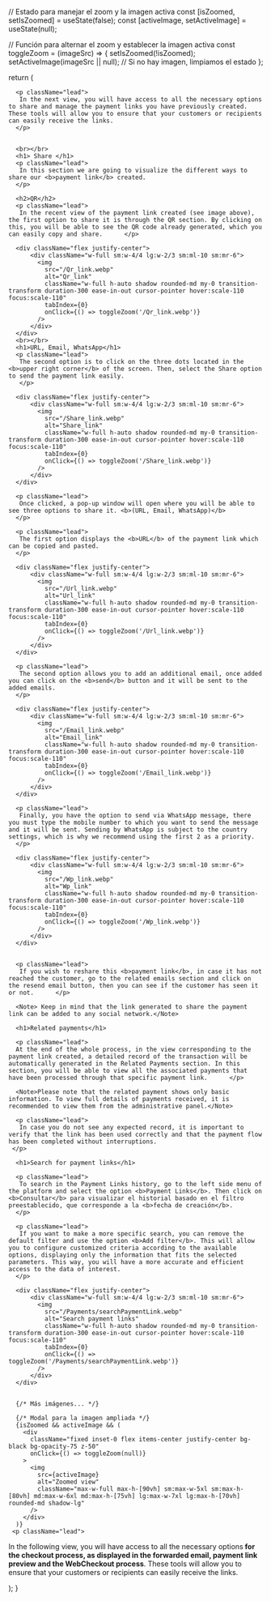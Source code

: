 
 
  // Estado para manejar el zoom y la imagen activa
  const [isZoomed, setIsZoomed] = useState(false);
  const [activeImage, setActiveImage] = useState(null);
 
  // Función para alternar el zoom y establecer la imagen activa
  const toggleZoom = (imageSrc) => {
    setIsZoomed(!isZoomed);
    setActiveImage(imageSrc || null); // Si no hay imagen, limpiamos el estado
  };
 
  return (
    <div>
      <HeroPattern />

      <p className="lead">
       In the next view, you will have access to all the necessary options to share and manage the payment links you have previously created. These tools will allow you to ensure that your customers or recipients can easily receive the links.
      </p>


      <br></br>
      <h1> Share </h1>
      <p className="lead">
       In this section we are going to visualize the different ways to share our <b>payment link</b> created.
      </p>
      
      <h2>QR</h2>
      <p className="lead">
       In the recent view of the payment link created (see image above), the first option to share it is through the QR section. By clicking on this, you will be able to see the QR code already generated, which you can easily copy and share.      </p>

      <div className="flex justify-center">
          <div className="w-full sm:w-4/4 lg:w-2/3 sm:ml-10 sm:mr-6">
            <img
              src="/Qr_link.webp"
              alt="Qr_link"
              className="w-full h-auto shadow rounded-md my-0 transition-transform duration-300 ease-in-out cursor-pointer hover:scale-110 focus:scale-110"
              tabIndex={0}
              onClick={() => toggleZoom('/Qr_link.webp')}
            />
          </div>
      </div>
      <br></br>
      <h1>URL, Email, WhatsApp</h1>
      <p className="lead">
       The second option is to click on the three dots located in the <b>upper right corner</b> of the screen. Then, select the Share option to send the payment link easily.
       </p>

      <div className="flex justify-center">
          <div className="w-full sm:w-4/4 lg:w-2/3 sm:ml-10 sm:mr-6">
            <img
              src="/Share_link.webp"
              alt="Share_link"
              className="w-full h-auto shadow rounded-md my-0 transition-transform duration-300 ease-in-out cursor-pointer hover:scale-110 focus:scale-110"
              tabIndex={0}
              onClick={() => toggleZoom('/Share_link.webp')}
            />
          </div>
      </div>

      <p className="lead">
       Once clicked, a pop-up window will open where you will be able to see three options to share it. <b>(URL, Email, WhatsApp)</b>
      </p>

      <p className="lead">
       The first option displays the <b>URL</b> of the payment link which can be copied and pasted.
      </p>

      <div className="flex justify-center">
          <div className="w-full sm:w-4/4 lg:w-2/3 sm:ml-10 sm:mr-6">
            <img
              src="/Url_link.webp"
              alt="Url_link"
              className="w-full h-auto shadow rounded-md my-0 transition-transform duration-300 ease-in-out cursor-pointer hover:scale-110 focus:scale-110"
              tabIndex={0}
              onClick={() => toggleZoom('/Url_link.webp')}
            />
          </div>
      </div>

      <p className="lead">
       The second option allows you to add an additional email, once added you can click on the <b>send</b> button and it will be sent to the added emails.
      </p>

      <div className="flex justify-center">
          <div className="w-full sm:w-4/4 lg:w-2/3 sm:ml-10 sm:mr-6">
            <img
              src="/Email_link.webp"
              alt="Email_link"
              className="w-full h-auto shadow rounded-md my-0 transition-transform duration-300 ease-in-out cursor-pointer hover:scale-110 focus:scale-110"
              tabIndex={0}
              onClick={() => toggleZoom('/Email_link.webp')}
            />
          </div>
      </div>

      <p className="lead">
       Finally, you have the option to send via WhatsApp message, there you must type the mobile number to which you want to send the message and it will be sent. Sending by WhatsApp is subject to the country settings, which is why we recommend using the first 2 as a priority. 
      </p>

      <div className="flex justify-center">
          <div className="w-full sm:w-4/4 lg:w-2/3 sm:ml-10 sm:mr-6">
            <img
              src="/Wp_link.webp"
              alt="Wp_link"
              className="w-full h-auto shadow rounded-md my-0 transition-transform duration-300 ease-in-out cursor-pointer hover:scale-110 focus:scale-110"
              tabIndex={0}
              onClick={() => toggleZoom('/Wp_link.webp')}
            />
          </div>
      </div>
      

      <p className="lead">
       If you wish to reshare this <b>payment link</b>, in case it has not reached the customer, go to the related emails section and click on the resend email button, then you can see if the customer has seen it or not.      </p>

      <Note> Keep in mind that the link generated to share the payment link can be added to any social network.</Note>

      <h1>Related payments</h1>

      <p className="lead">
      At the end of the whole process, in the view corresponding to the payment link created, a detailed record of the transaction will be automatically generated in the Related Payments section. In this section, you will be able to view all the associated payments that have been processed through that specific payment link.      </p>

      <Note>Please note that the related payment shows only basic information. To view full details of payments received, it is recommended to view them from the administrative panel.</Note>
      
      <p className="lead">
       In case you do not see any expected record, it is important to verify that the link has been used correctly and that the payment flow has been completed without interruptions.     
     </p>

      <h1>Search for payment links</h1>

      <p className="lead">
       To search in the Payment Links history, go to the left side menu of the platform and select the option <b>Payment Links</b>. Then click on <b>Consultar</b> para visualizar el historial basado en el filtro preestablecido, que corresponde a la <b>fecha de creación</b>.
      </p>

      <p className="lead">
       If you want to make a more specific search, you can remove the default filter and use the option <b>Add filter</b>. This will allow you to configure customized criteria according to the available options, displaying only the information that fits the selected parameters. This way, you will have a more accurate and efficient access to the data of interest.
      </p>

      <div className="flex justify-center">
          <div className="w-full sm:w-4/4 lg:w-2/3 sm:ml-10 sm:mr-6">
            <img
              src="/Payments/searchPaymentLink.webp"
              alt="Search payment links"
              className="w-full h-auto shadow rounded-md my-0 transition-transform duration-300 ease-in-out cursor-pointer hover:scale-110 focus:scale-110"
              tabIndex={0}
              onClick={() => toggleZoom('/Payments/searchPaymentLink.webp')}
            />
          </div>
      </div>
      
  
      {/* Más imágenes... */}
 
      {/* Modal para la imagen ampliada */}
      {isZoomed && activeImage && (
        <div
          className="fixed inset-0 flex items-center justify-center bg-black bg-opacity-75 z-50"
          onClick={() => toggleZoom(null)}
        >
          <img
            src={activeImage}
            alt="Zoomed view"
            className="max-w-full max-h-[90vh] sm:max-w-5xl sm:max-h-[80vh] md:max-w-6xl md:max-h-[75vh] lg:max-w-7xl lg:max-h-[70vh] rounded-md shadow-lg"
          />
        </div>
      )}
     <p className="lead">    
In the following view, you will have access to all the necessary options<b> for the checkout process, as displayed in the forwarded email, payment link preview and the WebCheckout process</b>. These tools will allow you to ensure that your customers or recipients can easily receive the links.
</p>
    </div>
  );
}